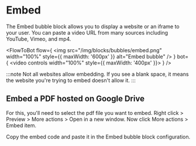 
# Embed

The Embed bubble block allows you to display a website or an iframe to your user. You can paste a video URL from many sources including YouTube, Vimeo, and mp4.

<FlowToBot
  flow={
    <img
      src="/img/blocks/bubbles/embed.png"
      width="100%"
      style={{ maxWidth: '600px' }}
      alt="Embed bubble"
    />
  }
  bot={
    <video controls width="100%" style={{ maxWidth: '400px' }}>
      <source src="/img/blocks/bubbles/embed-chat.mp4" type="video/mp4" />
    </video>
  }
/>

:::note
Not all websites allow embedding. If you see a blank space, it means the website you're trying to embed doesn't allow it.
:::

## Embed a PDF hosted on Google Drive

For this, you'll need to select the pdf file you want to embed. Right click > Preview > More actions > Open in a new window. Now click More actions > Embed item.

Copy the embed code and paste it in the Embed bubble block configuration.
